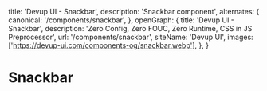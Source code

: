   title: 'Devup UI - Snackbar',
  description: 'Snackbar component',
  alternates: {
    canonical: '/components/snackbar',
  },
  openGraph: {
    title: 'Devup UI - Snackbar',
    description: 'Zero Config, Zero FOUC, Zero Runtime, CSS in JS Preprocessor',
    url: '/components/snackbar',
    siteName: 'Devup UI',
    images: ['https://devup-ui.com/components-og/snackbar.webp'],
  },
}

# Snackbar